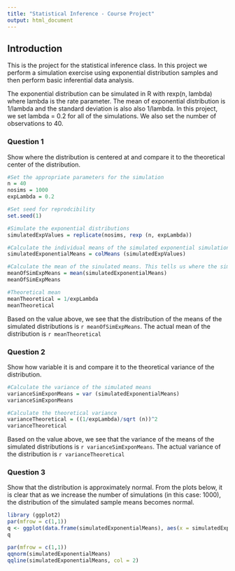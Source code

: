 ```yaml
---
title: "Statistical Inference - Course Project"
output: html_document
---
```


## Introduction 
This is the project for the statistical inference class. In this project we perform a simulation exercise using exponential distribution samples and then perform basic inferential data analysis. 

The exponential distribution can be simulated in R with rexp(n, lambda) where lambda is the rate parameter. The mean of exponential distribution is 1/lambda and the standard deviation is also also 1/lambda. In this project, we set lambda = 0.2 for all of the simulations. We also set the number of observations to 40. 

### Question 1
Show where the distribution is centered at and compare it to the theoretical center of the distribution.

```r
#Set the appropriate parameters for the simulation
n = 40
nosims = 1000
expLambda = 0.2

#Set seed for reprodcibility
set.seed(1)

#Simulate the exponential distributions 
simulatedExpValues = replicate(nosims, rexp (n, expLambda))

#Calculate the individual means of the simulated exponential simulations
simulatedExponentialMeans = colMeans (simulatedExpValues)

#Calculate the mean of the sinulated means. This tells us where the simulation means are centered.
meanOfSimExpMeans = mean(simulatedExponentialMeans)
meanOfSimExpMeans

#Theoretical mean
meanTheoretical = 1/expLambda
meanTheoretical
```

Based on the value above, we see that the distribution of the means of the simulated distributions is `r meanOfSimExpMeans`. The actual mean of the distribution is `r meanTheoretical`

### Question 2
Show how variable it is and compare it to the theoretical variance of the distribution.
```r
#Calculate the variance of the simulated means
varianceSimExponMeans = var (simulatedExponentialMeans)
varianceSimExponMeans

#Calculate the theoretical variance
varianceTheoretical = ((1/expLambda)/sqrt (n))^2
varianceTheoretical
```

Based on the value above, we see that the variance of the means of the simulated distributions is `r varianceSimExponMeans`. The actual variance of the distribution is `r varianceTheoretical`

### Question 3
Show that the distribution is approximately normal. From the plots below, it is clear that as we increase the number of simulations (in this case: 1000), the distribution of the simulated sample means becomes normal. 

```r
library (ggplot2)
par(mfrow = c(1,1))
q <- ggplot(data.frame(simulatedExponentialMeans), aes(x = simulatedExponentialMeans)) + geom_histogram(alpha = 0.2, binwidth=0.3, colour = "black", aes(y = ..density..)) + geom_density()
q

par(mfrow = c(1,1))
qqnorm(simulatedExponentialMeans)
qqline(simulatedExponentialMeans, col = 2)
```
